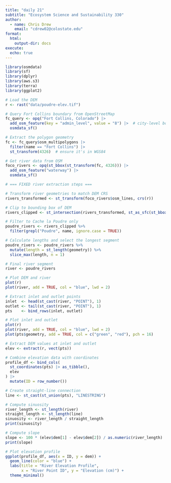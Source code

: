 ```yaml
---
title: "daily 21"
subtitle: "Ecosystem Science and Sustainability 330"
author:
  - name: Chris Drew
    email: "cdrew02@colostate.edu"
format: 
  html:
    output-dir: docs
execute:
  echo: true
---
```


```r
library(osmdata)
library(sf)
library(dplyr)
library(aws.s3)
library(terra)
library(ggplot2)

# Load the DEM
r <- rast("data/poudre-elev.tif")

# Query Fort Collins boundary from OpenStreetMap
fc_query <- opq("Fort Collins, Colorado") |> 
  add_osm_feature(key = "admin_level", value = "8") |>  # city-level boundaries
  osmdata_sf()

# Extract the polygon geometry
fc <- fc_query$osm_multipolygons |> 
  filter(name == "Fort Collins") |> 
  st_transform(4326)  # ensure it's in WGS84

# Get river data from OSM
foco_rivers <- opq(st_bbox(st_transform(fc, 4326))) |> 
  add_osm_feature("waterway") |> 
  osmdata_sf()

# === FIXED river extraction steps ===

# Transform river geometries to match DEM CRS
rivers_transformed <- st_transform(foco_rivers$osm_lines, crs(r))

# Clip to bounding box of DEM
rivers_clipped <- st_intersection(rivers_transformed, st_as_sfc(st_bbox(r)))

# Filter to Cache la Poudre only
poudre_rivers <- rivers_clipped %>%
  filter(grepl("Poudre", name, ignore.case = TRUE))

# Calculate lengths and select the longest segment
poudre_rivers <- poudre_rivers %>%
  mutate(length = st_length(geometry)) %>%
  slice_max(length, n = 1)

# Final river segment
river <- poudre_rivers

# Plot DEM and river
plot(r)
plot(river, add = TRUE, col = "blue", lwd = 2)

# Extract inlet and outlet points
inlet  <- head(st_cast(river, "POINT"), 1)
outlet <- tail(st_cast(river, "POINT"), 1)
pts    <- bind_rows(inlet, outlet)

# Plot inlet and outlet
plot(r)
plot(river, add = TRUE, col = "blue", lwd = 2)
plot(pts$geometry, add = TRUE, col = c("green", "red"), pch = 16)

# Extract DEM values at inlet and outlet
elev <- extract(r, vect(pts))

# Combine elevation data with coordinates
profile_df <- bind_cols(
  st_coordinates(pts) |> as_tibble(),
  elev
) |>
  mutate(ID = row_number())

# Create straight-line connection
line <- st_cast(st_union(pts), "LINESTRING")

# Compute sinuosity
river_length <- st_length(river)
straight_length <- st_length(line)
sinuosity <- river_length / straight_length
print(sinuosity)

# Compute slope
slope <- 100 * (elev$dem[1] - elev$dem[2]) / as.numeric(river_length)
print(slope)

# Plot elevation profile
ggplot(profile_df, aes(x = ID, y = dem)) +
  geom_line(color = "blue") +
  labs(title = "River Elevation Profile",
       x = "River Point ID", y = "Elevation (cm)") +
  theme_minimal()

```

```r

```

